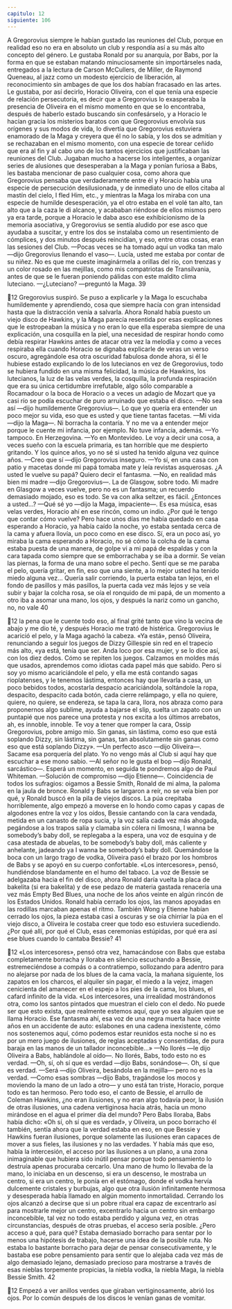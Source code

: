 ```yaml
---
capitulo: 12
siguiente: 106
---
```


A Gregorovius siempre le habían gustado las reuniones del Club, porque en
realidad eso no era en absoluto un club y respondía así a su más alto concepto
del género. Le gustaba Ronald por su anarquía, por Babs, por la forma en que se
estaban matando minuciosamente sin importárseles nada, entregados a la lectura
de Carson McCullers, de Miller, de Raymond Queneau, al jazz como un modesto
ejercicio de liberación, al reconocimiento sin ambages de que los dos habían
fracasado en las artes. Le gustaba, por así decirlo, Horacio Oliveira, con el que
tenía una especie de relación persecutoria, es decir que a Gregorovius lo
exasperaba la presencia de Oliveira en el mismo momento en que se lo
encontraba, después de haberlo estado buscando sin confesárselo, y a Horacio le
hacían gracia los misterios baratos con que Gregorovius envolvía sus orígenes y
sus modos de vida, lo divertía que Gregorovius estuviera enamorado de la Maga
y creyera que él no lo sabía, y los dos se admitían y se rechazaban en el mismo
momento, con una especie de torear ceñido que era al fin y al cabo uno de los
tantos ejercicios que justificaban las reuniones del Club. Jugaban mucho a
hacerse los inteligentes, a organizar series de alusiones que desesperaban a la
Maga y ponían furiosa a Babs, les bastaba mencionar de paso cualquier cosa,
como ahora que Gregorovius pensaba que verdaderamente entre él y Horacio
había una especie de persecución desilusionada, y de inmediato uno de ellos
citaba al mastín del cielo, I fled Him, etc., y mientras la Maga los miraba con una
especie de humilde desesperación, ya el otro estaba en el volé tan alto, tan alto
que a la caza le di alcance, y acababan riéndose de ellos mismos pero ya era
tarde, porque a Horacio le daba asco ese exhibicionismo de la memoria
asociativa, y Gregorovius se sentía aludido por ese asco que ayudaba a suscitar,
y entre los dos se instalaba como un resentimiento de cómplices, y dos minutos
después reincidían, y eso, entre otras cosas, eran las sesiones del Club.
—Pocas veces se ha tomado aquí un vodka tan malo —dijo Gregorovius
llenando el vaso—. Lucía, usted me estaba por contar de su niñez. No es que me
cueste imaginármela a orillas del río, con trenzas y un color rosado en las
mejillas, como mis compatriotas de Transilvania, antes de que se le fueran
poniendo pálidas con este maldito clima luteciano.
—¿Luteciano? —preguntó la Maga.
39

12
Gregorovius suspiró. Se puso a explicarle y la Maga lo escuchaba
humildemente y aprendiendo, cosa que siempre hacía con gran intensidad hasta
que la distracción venía a salvarla. Ahora Ronald había puesto un viejo disco de
Hawkins, y la Maga parecía resentida por esas explicaciones que le estropeaban
la música y no eran lo que ella esperaba siempre de una explicación, una
cosquilla en la piel, una necesidad de respirar hondo como debía respirar
Hawkins antes de atacar otra vez la melodía y como a veces respiraba ella
cuando Horacio se dignaba explicarle de veras un verso oscuro, agregándole esa
otra oscuridad fabulosa donde ahora, si él le hubiese estado explicando lo de los
lutecianos en vez de Gregorovius, todo se hubiera fundido en una misma
felicidad, la música de Hawkins, los lutecianos, la luz de las velas verdes, la
cosquilla, la profunda respiración que era su única certidumbre irrefutable, algo
sólo comparable a Rocamadour o la boca de Horacio o a veces un adagio de
Mozart que ya casi río se podía escuchar de puro arruinado que estaba el disco.
—No sea así —dijo humildemente Gregorovius—. Lo que yo quería era
entender un poco mejor su vida, eso que es usted y que tiene tantas facetas.
—Mi vida —dijo la Maga—. Ni borracha la contaría. Y no me va a entender
mejor porque le cuente mi infancia, por ejemplo. No tuve infancia, además.
—Yo tampoco. En Herzegovina.
—Yo en Montevideo. Le voy a decir una cosa, a veces sueño con la escuela
primaria, es tan horrible que me despierto gritando. Y los quince años, yo no sé si
usted ha tenido alguna vez quince años.
—Creo que sí —dijo Gregorovius inseguro.
—Yo sí, en una casa con patio y macetas donde mi papá tomaba mate y leía
revistas asquerosas. ¿A usted le vuelve su papá? Quiero decir el fantasma.
—No, en realidad más bien mi madre —dijo Gregorovius—. La de Glasgow,
sobre todo. Mi madre en Glasgow a veces vuelve, pero no es un fantasma; un
recuerdo demasiado mojado, eso es todo. Se va con alka seltzer, es fácil.
¿Entonces a usted...?
—Qué sé yo —dijo la Maga, impaciente—. Es esa música, esas velas verdes,
Horacio ahí en ese rincón, como un indio. ¿Por qué le tengo que contar cómo
vuelve? Pero hace unos días me había quedado en casa esperando a Horacio, ya
había caído la noche, yo estaba sentada cerca de la cama y afuera llovía, un poco
como en ese disco. Sí, era un poco así, yo miraba la cama esperando a Horacio,
no sé cómo la colcha de la cama estaba puesta de una manera, de golpe vi a mi
papá de espaldas y con la cara tapada como siempre que se emborrachaba y se
iba a dormir. Se veían las piernas, la forma de una mano sobre el pecho. Sentí
que se me paraba el pelo, quería gritar, en fin, eso que una siente, a lo mejor
usted ha tenido miedo alguna vez... Quería salir corriendo, la puerta estaba tan
lejos, en el fondo de pasillos y más pasillos, la puerta cada vez más lejos y se veía
subir y bajar la colcha rosa, se oía el ronquido de mi papá, de un momento a otro
iba a asomar una mano, los ojos, y después la nariz como un gancho, no, no vale
40

12
la pena que le cuente todo eso, al final grité tanto que vino la vecina de abajo y
me dio té, y después Horacio me trató de histérica.
Gregorovius le acarició el pelo, y la Maga agachó la cabeza. «Ya está», pensó
Oliveira, renunciando a seguir los juegos de Dizzy Gillespie sin red en el trapecio
más alto, «ya está, tenía que ser. Anda loco por esa mujer, y se lo dice así, con los
diez dedos. Cómo se repiten los juegos. Calzamos en moldes más que usados,
aprendemos como idiotas cada papel más que sabido. Pero si soy yo mismo
acariciándole el pelo, y ella me está contando sagas rioplatenses, y le tenemos
lástima, entonces hay que llevarla a casa, un poco bebidos todos, acostarla
despacio acariciándola, soltándole la ropa, despacito, despacito cada botón, cada
cierre relámpago, y ella no quiere, quiere, no quiere, se endereza, se tapa la cara,
llora, nos abraza como para proponernos algo sublime, ayuda a bajarse el slip,
suelta un zapato con un puntapié que nos parece una protesta y nos excita a los
últimos arrebatos, ah, es innoble, innoble. Te voy a tener que romper la cara,
Ossip Gregorovius, pobre amigo mío. Sin ganas, sin lástima, como eso que está
soplando Dizzy, sin lástima, sin ganas, tan absolutamente sin ganas como eso
que está soplando Dizzy».
—Un perfecto asco —dijo Oliveira—. Sacame esa porquería del plato. Yo no
vengo más al Club si aquí hay que escuchar a ese mono sabio.
—Al señor no le gusta el bop —dijo Ronald, sarcástico—. Esperá un momento,
en seguida te pondremos algo de Paul Whiteman.
—Solución de compromiso —dijo Etienne—. Coincidencia de todos los
sufragios: oigamos a Bessie Smith, Ronald de mi alma, la paloma en la jaula de
bronce.
Ronald y Babs se largaron a reír, no se veía bien por qué, y Ronald buscó en la
pila de viejos discos. La púa crepitaba horriblemente, algo empezó a moverse en
lo hondo como capas y capas de algodones entre la voz y los oídos, Bessie
cantando con la cara vendada, metida en un canasto de ropa sucia, y la voz salía
cada vez más ahogada, pegándose a los trapos salía y clamaba sin cólera ni
limosna, I wanna be somebody’s baby doll, se replegaba a la espera, una voz de
esquina y de casa atestada de abuelas, to be somebody’s baby doll, más caliente y
anhelante, jadeando ya I wanna be somebody’s baby doll.
Quemándose la boca con un largo trago de vodka, Oliveira pasó el brazo por
los hombros de Babs y se apoyó en su cuerpo confortable. «Los intercesores»,
pensó, hundiéndose blandamente en el humo del tabaco. La voz de Bessie se
adelgazaba hacia el fin del disco, ahora Ronald daría vuelta la placa de bakelita
(si era bakelita) y de ese pedazo de materia gastada renacería una vez más
Empty Bed Blues, una noche de los años veinte en algún rincón de los Estados
Unidos. Ronald había cerrado los ojos, las manos apoyadas en las rodillas
marcaban apenas el ritmo. También Wong y Etienne habían cerrado los ojos, la
pieza estaba casi a oscuras y se oía chirriar la púa en el viejo disco, a Oliveira le
costaba creer que todo eso estuviera sucediendo. ¿Por qué allí, por qué el Club,
esas ceremonias estúpidas, por qué era así ese blues cuando lo cantaba Bessie?
41

12
«Los intercesores», pensó otra vez, hamacándose con Babs que estaba
completamente borracha y lloraba en silencio escuchando a Bessie,
estremeciéndose a compás o a contratiempo, sollozando para adentro para no
alejarse por nada de los blues de la cama vacía, la mañana siguiente, los zapatos
en los charcos, el alquiler sin pagar, el miedo a la vejez, imagen cenicienta del
amanecer en el espejo a los pies de la cama, los blues, el cafard infinito de la vida.
«Los intercesores, una irrealidad mostrándonos otra, como los santos pintados
que muestran el cielo con el dedo. No puede ser que esto exista, que realmente
estemos aquí, que yo sea alguien que se llama Horacio. Ese fantasma ahí, esa voz
de una negra muerta hace veinte años en un accidente de auto: eslabones en una
cadena inexistente, cómo nos sostenemos aquí, cómo podemos estar reunidos
esta noche si no es por un mero juego de ilusiones, de reglas aceptadas y
consentidas, de pura baraja en las manos de un tallador inconcebible...»
—No llorés —le dijo Oliveira a Babs, hablándole al oído—. No llorés, Babs,
todo esto no es verdad.
—Oh, sí, oh sí que es verdad —dijo Babs, sonándose—. Oh, sí que es verdad.
—Será —dijo Oliveira, besándola en la mejilla— pero no es la verdad.
—Como esas sombras —dijo Babs, tragándose los mocos y moviendo la mano
de un lado a otro— y uno está tan triste, Horacio, porque todo es tan hermoso.
Pero todo eso, el canto de Bessie, el arrullo de Coleman Hawkins, ¿no eran
ilusiones, y no eran algo todavía peor, la ilusión de otras ilusiones, una cadena
vertiginosa hacia atrás, hacia un mono mirándose en el agua el primer día del
mundo? Pero Babs lloraba, Babs había dicho: «Oh sí, oh sí que es verdad», y
Oliveira, un poco borracho él también, sentía ahora que la verdad estaba en eso,
en que Bessie y Hawkins fueran ilusiones, porque solamente las ilusiones eran
capaces de mover a sus fieles, las ilusiones y no las verdades. Y había más que
eso, había la intercesión, el acceso por las ilusiones a un plano, a una zona
inimaginable que hubiera sido inútil pensar porque todo pensamiento lo destruía
apenas procuraba cercarlo. Una mano de humo lo llevaba de la mano, lo iniciaba
en un descenso, si era un descenso, le mostraba un centro, si era un centro, le
ponía en el estómago, donde el vodka hervía dulcemente cristales y burbujas,
algo que otra ilusión infinitamente hermosa y desesperada había llamado en
algún momento inmortalidad. Cerrando los ojos alcanzó a decirse que si un
pobre ritual era capaz de excentrarlo así para mostrarle mejor un centro,
excentrarlo hacia un centro sin embargo inconcebible, tal vez no todo estaba
perdido y alguna vez, en otras circunstancias, después de otras pruebas, el
acceso sería posible. ¿Pero acceso a qué, para qué? Estaba demasiado borracho
para sentar por lo menos una hipótesis de trabajo, hacerse una idea de la posible
ruta. No estaba lo bastante borracho para dejar de pensar consecutivamente, y le
bastaba ese pobre pensamiento para sentir que lo alejaba cada vez más de algo
demasiado lejano, demasiado precioso para mostrarse a través de esas nieblas
torpemente propicias, la niebla vodka, la niebla Maga, la niebla Bessie Smith.
42

12
Empezó a ver anillos verdes que giraban vertiginosamente, abrió los ojos. Por lo
común después de los discos le venían ganas de vomitar.
